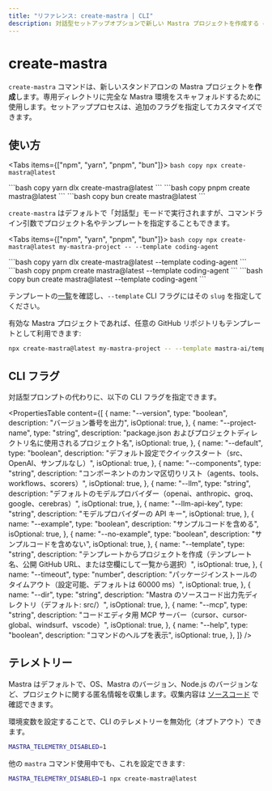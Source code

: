 ```yaml
---
title: "リファレンス: create-mastra | CLI"
description: 対話型セットアップオプションで新しい Mastra プロジェクトを作成する create-mastra コマンドのドキュメント。
---
```




# create-mastra

`create-mastra` コマンドは、新しいスタンドアロンの Mastra プロジェクトを**作成**します。専用ディレクトリに完全な Mastra 環境をスキャフォルドするために使用します。セットアッププロセスは、追加のフラグを指定してカスタマイズできます。

## 使い方

<Tabs items={["npm", "yarn", "pnpm", "bun"]}>
  <Tab>
    ```bash copy
    npx create-mastra@latest
    ```
  </Tab>

  <Tab>
    ```bash copy
    yarn dlx create-mastra@latest
    ```
  </Tab>

  <Tab>
    ```bash copy
    pnpm create mastra@latest
    ```
  </Tab>

  <Tab>
    ```bash copy
    bun create mastra@latest
    ```
  </Tab>
</Tabs>

`create-mastra` はデフォルトで「対話型」モードで実行されますが、コマンドライン引数でプロジェクト名やテンプレートを指定することもできます。

<Tabs items={["npm", "yarn", "pnpm", "bun"]}>
  <Tab>
    ```bash copy
    npx create-mastra@latest my-mastra-project -- --template coding-agent
    ```
  </Tab>

  <Tab>
    ```bash copy
    yarn dlx create-mastra@latest --template coding-agent
    ```
  </Tab>

  <Tab>
    ```bash copy
    pnpm create mastra@latest --template coding-agent
    ```
  </Tab>

  <Tab>
    ```bash copy
    bun create mastra@latest --template coding-agent
    ```
  </Tab>
</Tabs>

テンプレートの[一覧](https://mastra.ai/api/templates.json)を確認し、`--template` CLI フラグにはその `slug` を指定してください。

有効な Mastra プロジェクトであれば、任意の GitHub リポジトリもテンプレートとして利用できます:

```bash
npx create-mastra@latest my-mastra-project -- --template mastra-ai/template-coding-agent
```


## CLI フラグ

対話型プロンプトの代わりに、以下の CLI フラグを指定できます。

<PropertiesTable
  content={[
    {
      name: "--version",
      type: "boolean",
      description: "バージョン番号を出力",
      isOptional: true,
    },
    {
      name: "--project-name",
      type: "string",
      description:
        "package.json およびプロジェクトディレクトリ名に使用されるプロジェクト名",
      isOptional: true,
    },
    {
      name: "--default",
      type: "boolean",
      description: "デフォルト設定でクイックスタート（src、OpenAI、サンプルなし）",
      isOptional: true,
    },
    {
      name: "--components",
      type: "string",
      description:
        "コンポーネントのカンマ区切りリスト（agents、tools、workflows、scorers）",
      isOptional: true,
    },
    {
      name: "--llm",
      type: "string",
      description:
        "デフォルトのモデルプロバイダー（openai、anthropic、groq、google、cerebras）",
      isOptional: true,
    },
    {
      name: "--llm-api-key",
      type: "string",
      description: "モデルプロバイダーの API キー",
      isOptional: true,
    },
    {
      name: "--example",
      type: "boolean",
      description: "サンプルコードを含める",
      isOptional: true,
    },
    {
      name: "--no-example",
      type: "boolean",
      description: "サンプルコードを含めない",
      isOptional: true,
    },
    {
      name: "--template",
      type: "string",
      description:
        "テンプレートからプロジェクトを作成（テンプレート名、公開 GitHub URL、または空欄にして一覧から選択）",
      isOptional: true,
    },
    {
      name: "--timeout",
      type: "number",
      description:
        "パッケージインストールのタイムアウト（設定可能、デフォルトは 60000 ms）",
      isOptional: true,
    },
    {
      name: "--dir",
      type: "string",
      description: "Mastra のソースコード出力先ディレクトリ（デフォルト: src/）",
      isOptional: true,
    },
    {
      name: "--mcp",
      type: "string",
      description:
        "コードエディタ用 MCP サーバー（cursor、cursor-global、windsurf、vscode）",
      isOptional: true,
    },
    {
      name: "--help",
      type: "boolean",
      description: "コマンドのヘルプを表示",
      isOptional: true,
    },
  ]}
/>

## テレメトリー

Mastra はデフォルトで、OS、Mastra のバージョン、Node.js のバージョンなど、プロジェクトに関する匿名情報を収集します。収集内容は [ソースコード](https://github.com/mastra-ai/mastra/blob/main/packages/cli/src/analytics/index.ts) で確認できます。

環境変数を設定することで、CLI のテレメトリーを無効化（オプトアウト）できます。

```bash copy
MASTRA_TELEMETRY_DISABLED=1
```

他の `mastra` コマンド使用中でも、これを設定できます:

```bash copy
MASTRA_TELEMETRY_DISABLED=1 npx create-mastra@latest
```
